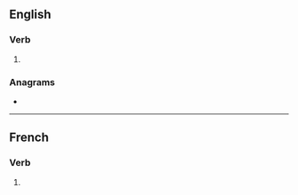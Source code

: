 ==English==

===Verb===
{{head|en|verb form}}

# {{en-third-person singular of|apportion}}

===Anagrams===
* {{anagrams|en|a=ainoopprst|appointors}}

----

==French==

===Verb===
{{head|fr|verb form}}

# {{inflection of|fr|apporter||1|p|impf|indc|;|1|p|pres|subj}}